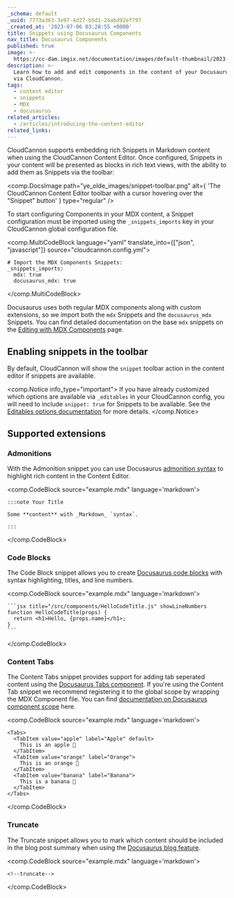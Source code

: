 ```yaml
---
_schema: default
_uuid: 7773a363-3e97-4d27-b5d1-24abd92ef797
_created_at: '2023-07-06 03:28:55 +0000'
title: Snippets using Docusaurus Components
nav_title: Docusaurus Components
published: true
image: >-
  https://cc-dam.imgix.net/documentation/images/default-thumbnail/2023-Q4/CloudCannon-Documentation-Thumbnail.png
description: >-
  Learn how to add and edit components in the content of your Docusaurus website
  via CloudCannon.
tags:
  - content editor
  - snippets
  - MDX
  - docusaurus
related_articles:
  - /articles/introducing-the-content-editor
related_links:
---
```

CloudCannon supports embedding rich Snippets in Markdown content when using the CloudCannon Content Editor. Once configured, Snippets in your content will be presented as blocks in rich text views, with the ability to add them as Snippets via the toolbar:

<comp.DocsImage
  path="ye_olde_images/snippet-toolbar.png"
  alt={
    'The CloudCannon Content Editor toolbar with a cursor hovering over the "Snippet" button'
  }
  type="regular"
/>

To start configuring Components in your MDX content, a Snippet configuration must be imported using the `_snippets_imports` key in your CloudCannon global configuration file.

<comp.MultiCodeBlock language="yaml" translate_into={["json", "javascript"]} source="cloudcannon.config.yml">
```
# Import the MDX Components Snippets:
_snippets_imports:
  mdx: true
  docusaurus_mdx: true

```
</comp.MultiCodeBlock>

Docusaurus uses both regular MDX components along with custom extensions, so we import both the `mdx` Snippets and the `docusaurus_mdx` Snippets. You can find detailed documentation on the base `mdx` snippets on the [Editing with MDX Components](/documentation/articles/snippets-using-mdx-components/) page.

## Enabling snippets in the toolbar
By default, CloudCannon will show the `snippet` toolbar action in the content editor if snippets are available.

<comp.Notice info_type="important">
  If you have already customized which options are available via `_editables` in your CloudCannon config, you will need to include `snippet: true` for Snippets to be available. See the [Editables options documentation](/documentation/articles/define-editable-regions-in-your-html/#options) for more details.
</comp.Notice>

## Supported extensions

### Admonitions

With the Admonition snippet you can use Docusaurus [admonition syntax](https://docusaurus.io/docs/markdown-features/admonitions) to highlight rich content in the Content Editor.

<comp.CodeBlock source="example.mdx" language='markdown'>
```
:::note Your Title

Some **content** with _Markdown_ `syntax`.

:::
```
</comp.CodeBlock>

### Code Blocks

The Code Block snippet allows you to create [Docusaurus code blocks](https://docusaurus.io/docs/markdown-features/code-blocks) with syntax highlighting, titles, and line numbers.

<comp.CodeBlock source="example.mdx" language='markdown'>
````
```jsx title="/src/components/HelloCodeTitle.js" showLineNumbers
function HelloCodeTitle(props) {
  return <h1>Hello, {props.name}</h1>;
}
```
````
</comp.CodeBlock>

### Content Tabs

The Content Tabs snippet provides support for adding tab seperated content using the [Docusaurus Tabs component](https://docusaurus.io/docs/markdown-features/tabs). If you're using
the Content Tab snippet we recommend registering it to the global scope by wrapping the MDX Component file.
You can find [documentation on Docusaurus component scope](https://docusaurus.io/docs/markdown-features/react#mdx-component-scope) here.

<comp.CodeBlock source="example.mdx" language='markdown'>
```
<Tabs>
  <TabItem value="apple" label="Apple" default>
    This is an apple 🍎
  </TabItem>
  <TabItem value="orange" label="Orange">
    This is an orange 🍊
  </TabItem>
  <TabItem value="banana" label="Banana">
    This is a banana 🍌
  </TabItem>
</Tabs>
```
</comp.CodeBlock>

### Truncate

The Truncate snippet allows you to mark which content should be included in the blog post summary when using the [Docusaurus blog feature](https://docusaurus.io/docs/blog).

<comp.CodeBlock source="example.mdx" language='markdown'>
```
<!--truncate-->
```
</comp.CodeBlock>